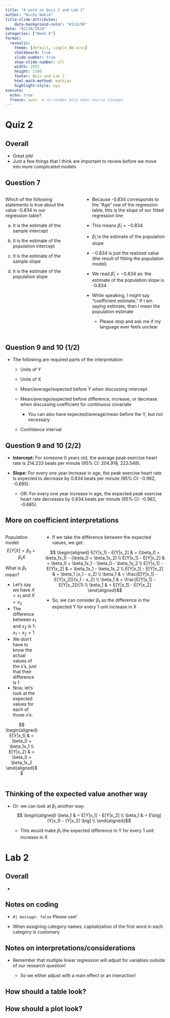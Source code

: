 ```yaml
---
title: "A word on Quiz 2 and Lab 2"
author: "Nicky Wakim"
title-slide-attributes:
    data-background-color: "#213c96"
date: "02/26/2024"
categories: ["Week 8"]
format: 
  revealjs:
    theme: [default, simple_NW.scss]
    chalkboard: true
    slide-number: true
    show-slide-number: all
    width: 1955
    height: 1100
    footer: Quiz and Lab 2
    html-math-method: mathjax
    highlight-style: ayu
execute:
  echo: true
  freeze: auto  # re-render only when source changes
---
```


# Quiz 2

## Overall

-   Great job!
-   Just a few things that I think are important to review before we move into more complicated models

## Question 7

::: columns
::: {.column width="40%"}
Which of the following statements is true about the value -0.834 in our regression table?

a.  It is the estimate of the sample intercept

b.  It is the estimate of the population intercept

c.  It is the estimate of the sample slope

::: N
d.  It is the estimate of the population slope
:::
:::

::: {.column width="5%"}
:::

::: {.column width="55%"}
-   Because -0.834 corresponds to the "Age" row of the regression table, this is the slope of our fitted regression line

-   This means $\widehat\beta_1 = -0.834$

-   $\widehat\beta_1$ is the estimate of the population slope

-   $-0.834$ is just the realized value (the result of fitting the population model)

-   We read $\widehat\beta_1 = -0.834$ as: the estimate of the population slope is -0.834

-   While speaking, I might say "coefficient estimate." If I am saying estimate, then I mean the population estimate

    -   Please stop and ask me if my language ever feels unclear
:::
:::

## Question 9 and 10 (1/2)

-   The following are required parts of the interpretation

    -   Units of Y

    -   Units of X

    -   Mean/average/expected before Y when discussing intercept

    -   Mean/average/expected before difference, increase, or decrease when discussing coefficient for continuous covariate

        -   You can also have expected/average/mean before the Y, but not necessary

    -   Confidence interval

## Question 9 and 10 (2/2)

-   **Intercept:** For someone 0 years old, the average peak exercise heart rate is 214.233 beats per minute (95% CI: 204.918, 223.548).

-   **Slope:** For every one year increase in age, the peak exercise heart rate is expected to decrease by 0.834 beats per minute (95% CI: -0.982, -0.685).

    -   OR: For every one year increase in age, the expected peak exercise heart rate decreases by 0.834 beats per minute (95% CI: -0.982, -0.685).

## More on coefficient interpretations

::: columns
::: column
Population model: $$
E[Y|X] = \beta_0 + \beta_1X
$$

What is $\beta_1$ mean?

-   Let's say we have $X = x_1$ and $X=x_2$
-   The difference between $x_1$ and $x_2$ is 1: $x_1 - x_2 = 1$
-   We don't have to know the actual values of the x's, just that their difference is 1
-   Now, let's look at the expected values for each of those x's:

$$ \begin{aligned}
    E[Y|x_1] & = \beta_0 + \beta_1x_1 \\
    E[Y|x_2] & = \beta_0 + \beta_1x_2
\end{aligned}$$
:::

::: column
-   If we take the difference between the expected values, we get:

$$ \begin{aligned}
    E[Y|x_1] - E[Y|x_2] & = (\beta_0 + \beta_1x_1) - (\beta_0 + \beta_1x_2) \\
    E[Y|x_1] - E[Y|x_2] & = \beta_0 + \beta_1x_1 - \beta_0 - \beta_1x_2 \\
    E[Y|x_1] - E[Y|x_2] & = \beta_1x_1 - \beta_1x_2 \\
    E[Y|x_1] - E[Y|x_2] & = \beta_1 (x_1 - x_2) \\
    \beta_1 & = \frac{E[Y|x_1] - E[Y|x_2]}{x_1 - x_2} \\
    \beta_1 & = \frac{E[Y|x_1] - E[Y|x_2]}{1} \\
    \beta_1 & = E[Y|x_1] - E[Y|x_2]
\end{aligned}$$

-   So, we can consider $\beta_1$ as the difference in the expected Y for every 1 unit increase in X
:::
:::

## Thinking of the expected value another way

-   Or: we can look at $\beta_1$ another way: $$ \begin{aligned}
    \beta_1 & = E[Y|x_1] - E[Y|x_2] \\
    \beta_1 & = E\big[ (Y|x_1) - (Y|x_2) \big] \\
    \end{aligned}$$

    -   This would make $\beta_1$ the expected difference in Y for every 1 unit increase in X

# Lab 2

## Overall

-   

## Notes on coding

-   `#| message: false` Please use!

-   When assigning category names, capitalization of the first word in each category is customary

## Notes on interpretations/considerations

-   Remember that multiple linear regression will adjust for variables outside of our research question!

    -   So we either adjust with a main effect or an interaction!

## How should a table look?

## How should a plot look?
